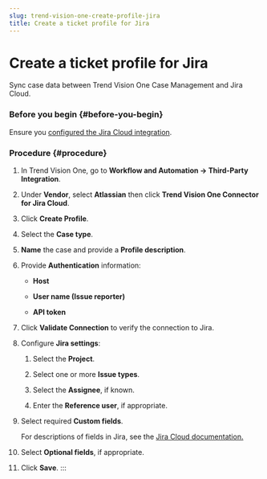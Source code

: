 ```yaml
---
slug: trend-vision-one-create-profile-jira
title: Create a ticket profile for Jira
---
```

# Create a ticket profile for Jira

Sync case data between Trend Vision One Case Management and Jira Cloud.

### Before you begin {#before-you-begin}

Ensure you [configured the Jira Cloud integration](jira-cloud-integration.mdx).

### Procedure {#procedure}

1.  In Trend Vision One, go to **Workflow and Automation → Third-Party Integration**.

2.  Under **Vendor**, select **Atlassian** then click **Trend Vision One Connector for Jira Cloud**.

3.  Click **Create Profile**.

4.  Select the **Case type**.

5.  **Name** the case and provide a **Profile description**.

6.  Provide **Authentication** information:

    - **Host**

    - **User name (Issue reporter)**

    - **API token**

7.  Click **Validate Connection** to verify the connection to Jira.

8.  Configure **Jira settings**:

    1.  Select the **Project**.

    2.  Select one or more **Issue types**.

    3.  Select the **Assignee**, if known.

    4.  Enter the **Reference user**, if appropriate.

9.  Select required **Custom fields**.

    For descriptions of fields in Jira, see the [Jira Cloud documentation.](https://support.atlassian.com/)

10. Select **Optional fields**, if appropriate.

11. Click **Save**.
:::
